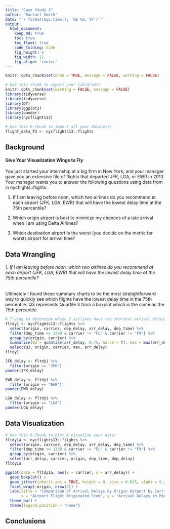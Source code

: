 ```yaml
---
title: "Case Study 3"
author: "Rachael Smith"
date: "`r format(Sys.time(), '%B %d, %Y')`"
output:
  html_document:  
    keep_md: true
    toc: true
    toc_float: true
    code_folding: hide
    fig_height: 6
    fig_width: 12
    fig_align: 'center'
---
```


```r
knitr::opts_chunk$set(echo = TRUE, message = FALSE, warning = FALSE)
```

```r
# Use this chunk to import your libraries!
knitr::opts_chunk$set(warning = FALSE, message = FALSE)
library(tidyverse)
library(tidyverse)
library(DT)
library(ggplot2)
library(pander)
library(nycflights13)

```

```r
# Use this R-Chunk to import all your datasets!
flight_data_T3 <- nycflights13::flights
```

## Background

#### Give Your Visualization Wings to Fly

You just started your internship at a big firm in New York, and your manager gave you an extensive file of flights that departed JFK, LGA, or EWR in 2013. Your manager wants you to answer the following questions using data from in nycflights::flights:

1. If I am leaving before noon, which two airlines do you recommend at each airport (JFK, LGA, EWR) that will have the lowest delay time at the 75th percentile?

2. Which origin airport is best to minimize my chances of a late arrival when I am using Delta Airlines?

3. Which destination airport is the worst (you decide on the metric for worst) airport for arrival time?

## Data Wrangling

###### 1. If I am leaving before noon, which two airlines do you recommend at each airport (JFK, LGA, EWR) that will have the lowest delay time at the 75th percentile?

Ultimately I found these summary charts to be the most stratightforward way to quickly see which flights have the lowest delay time in the 75th percentile.  Q3 represents Quartile 3 from a boxplot which is the same as the 75th percentile.  

```r
# Trying to determine which 2 airlines have the shortest arrival delays of flights that leave before noon at each airports.
fltdy1 <- nycflights13::flights %>%
  select(origin, carrier, dep_delay, arr_delay, dep_time) %>% 
  filter(dep_time <= 1200 & carrier != "FL" & carrier != "F9") %>% 
  group_by(origin, carrier) %>%
  summarise(Q3 = quantile(arr_delay, 0.75, na.rm = T), max = max(arr_delay, na.rm = T)) %>%
  select(Q3, origin, carrier, max, arr_delay)
fltdy1

JFK_delay <- fltdy1 %>%
  filter(origin == "JFK")
pander(JFK_delay)

EWR_delay <- fltdy1 %>%
  filter(origin == "EWR")
pander(EWR_delay)

LGA_delay <- fltdy1 %>%
  filter(origin == "LGA")
pander(LGA_delay)

```

## Data Visualization

```r
# Use this R-Chunk to plot & visualize your data!
fltdy1a <- nycflights13::flights %>%
  select(origin, carrier, dep_delay, arr_delay, dep_time) %>% 
  filter(dep_time <= 1200 & carrier != "FL" & carrier != "F9") %>% 
  group_by(origin, carrier) %>%
  select(arr_delay, carrier, origin, dep_time, dep_delay)
fltdy1a

ggplot(data = fltdy1a, aes(x = carrier, y = arr_delay)) +
  geom_boxplot() +
  geom_jitter(inherit.aes = TRUE, height = 0, size = 0.025, alpha = 0.25, aes(color = carrier)) +
  facet_wrap(~origin, nrow(3)) +
  labs(title = "Comparison of Arrival Delays by Origin Airport by Carrier", caption = "This chart make little distinction between the arrival delays from the airports, but does give an overall example of the delays that were shown in the data.",
       x = "Airport Flight Originated From", y = "Arrival Delays in Minutes") +
  theme_bw() +
  theme(legend.position = "none")

```


## Conclusions
